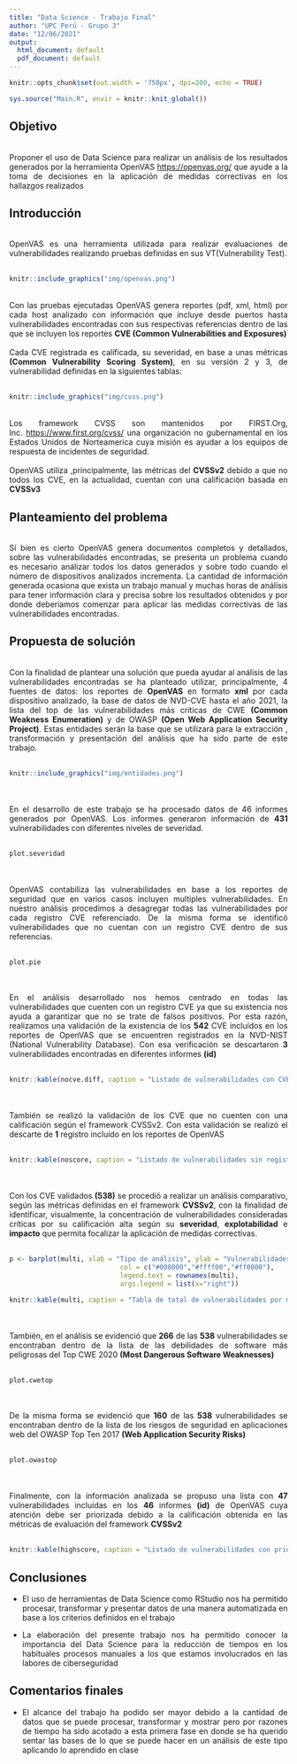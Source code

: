 ```yaml
---
title: "Data Science - Trabajo Final"
author: "UPC Perú - Grupo 3"
date: "12/06/2021"
output:
  html_document: default
  pdf_document: default
---
```

<style>
body {
text-align: justify}
</style>

```r
knitr::opts_chunk$set(out.width = '750px', dpi=200, echo = TRUE)
```

```r
sys.source("Main.R", envir = knitr::knit_global())
```
## Objetivo
\
Proponer el uso de Data Science para realizar un análisis de los resultados generados por la herramienta OpenVAS <https://openvas.org/> que ayude a la toma de decisiones en la aplicación de medidas correctivas en los hallazgos realizados
\

## Introducción
\
OpenVAS es una herramienta utilizada para realizar evaluaciones de vulnerabilidades realizando pruebas definidas en sus VT(Vulnerability Test). 
\
\
```r
knitr::include_graphics("img/openvas.png")
```
\
Con las pruebas ejecutadas OpenVAS genera reportes (pdf, xml, html) por cada host analizado con información que incluye desde puertos hasta vulnerabilidades encontradas con sus respectivas referencias dentro de las que se incluyen los reportes **CVE (Common Vulnerabilities and Exposures)**
\
\
Cada CVE registrada es calificada, su severidad, en base a unas métricas **(Common Vulnerability Scoring System)**, en su versión 2 y 3, de vulnerabilidad definidas en la siguientes tablas:
\
\
```r
knitr::include_graphics("img/cvss.png")
```
\
Los framework CVSS son mantenidos por FIRST.Org, Inc. <https://www.first.org/cvss/> una organización no gubernamental en los Estados Unidos de Norteamerica cuya misión es ayudar a los equipos de respuesta de incidentes de seguridad.
\
\
OpenVAS utiliza ,principalmente, las métricas del **CVSSv2** debido a que no todos los CVE, en la actualidad, cuentan con una calificación basada en **CVSSv3**
\

## Planteamiento del problema
\
Sí bien es cierto OpenVAS genera documentos completos y detallados, sobre las vulnerabilidades encontradas,  se presenta un problema cuando es necesario análizar todos los datos generados y sobre todo cuando el número de dispositivos analizados incrementa. La cantidad de información generada ocasiona que exista un trabajo manual y muchas horas de análisis para tener información clara y precisa sobre los resultados obtenidos y por donde deberíamos comenzar para aplicar las medidas correctivas de las vulnerabilidades encontradas.
\

## Propuesta de solución
\
Con la finalidad de plantear una solución que pueda ayudar al análisis de las vulnerabilidades encontradas se ha planteado utilizar, principalmente, 4 fuentes de datos: los reportes de **OpenVAS** en formato **xml** por cada dispositivo analizado, la base de datos de NVD-CVE hasta el año 2021, la lista del top de las vulnerabilidades más críticas de CWE **(Common Weakness Enumeration)** y de OWASP **(Open Web Application Security Project)**. Estas entidades serán la base que se utilizará para la extracción , transformación y presentación del análisis que ha sido parte de este trabajo. 
\
\
```r
knitr::include_graphics("img/entidades.png")
```
\
\
En el desarrollo de este trabajo se ha procesado datos de 46 informes generados por OpenVAS. Los informes generaron información de **431** vulnerabilidades con diferentes niveles de severidad.
\
\
```r
plot.severidad
```
\
\
OpenVAS contabiliza las vulnerabilidades en base a los reportes de seguridad que en varios casos incluyen multiples vulnerabilidades. En nuestro análisis procedimos a desagregar todas las vulnerabilidades por cada registro CVE referenciado. De la misma forma se identificó vulnerabilidades que no cuentan con un registro CVE dentro de sus referencias.
\
\
```r
plot.pie
```
\
\
En el análisis desarrollado nos hemos centrado en todas las vulnerabilidades que cuenten con un registro CVE ya que su existencia nos ayuda a garantizar que no se trate de falsos positivos. Por esta razón, realizamos una validación de la existencia de los **542** CVE incluídos en los reportes de OpenVAS que se encuentren registrados en la NVD-NIST (National Vulnerability Database). Con esa verificación se descartaron **3** vulnerabilidades encontradas en diferentes informes **(id)**
\
\
```r
knitr::kable(nocve.diff, caption = "Listado de vulnerabilidades con CVE sin registro en NVD-NIST")
```
\
\
También se realizó la validación de los CVE que no cuenten con una calificación según el framework CVSSv2. Con esta validación se realizó el descarte de **1** registro incluído en los reportes de OpenVAS
\
\
```r
knitr::kable(noscore, caption = "Listado de vulnerabilidades sin registro de score en NVD-NIST")
```
\
\
Con los CVE validados **(538)** se procedió a realizar un análisis comparativo, según las métricas definidas en el framework **CVSSv2**, con la finalidad de identificar, visualmente, la concentración de vulnerabilidades consideradas críticas por su calificación alta según su **severidad**, **explotabilidad** e **impacto** que permita focalizar la aplicación de medidas correctivas.
\
\
```r
p <- barplot(multi, xlab = "Tipo de análisis", ylab = "Vulnerabilidades", main = "Vulnerabilidades x métrica",
                            col = c("#008000","#ffff00","#ff0000"),
                            legend.text = rownames(multi), 
                            args.legend = list(x="right"))
```

```r
knitr::kable(multi, caption = "Tabla de total de vulnerabilidades por métrica")
```
\
\
También, en el análisis se evidenció que **266** de las **538** vulnerabilidades se encontraban dentro de la lista de las debilidades de software más peligrosas del Top CWE 2020 **(Most Dangerous Software Weaknesses)**
\
\
```r
plot.cwetop
```
\
\
De la misma forma se evidenció que **160** de las **538** vulnerabilidades se encontraban dentro de la lista de los riesgos de seguridad en aplicaciones web del OWASP Top Ten 2017 **(Web Application Security Risks)**
\
\
```r
plot.owastop
```
\
\
Finalmente, con la información analizada se propuso una lista con **47** vulnerabilidades incluídas en los **46** informes **(id)** de OpenVAS cuya atención debe ser priorizada debido a la calificación obtenida en las métricas de evaluación del framework **CVSSv2**
\
\
```r
knitr::kable(highscore, caption = "Listado de vulnerabilidades con prioridad de atención")
```

## Conclusiones

- El uso de herramientas de Data Science como RStudio nos ha permitido procesar, transformar y presentar datos de una manera automatizada en base a los criterios definidos en el trabajo

- La elaboración del presente trabajo nos ha permitido conocer la importancia del Data Science para la reducción de tiempos en los habituales procesos manuales a los que estamos involucrados en las labores de ciberseguridad
\

## Comentarios finales

- El alcance del trabajo ha podido ser mayor debido a la cantidad de datos que se puede procesar, transformar y mostrar pero por razones de tiempo ha sido acotado a esta primera fase en donde se ha querido sentar las bases de lo que se puede hacer en un análisis de este tipo aplicando lo aprendido en clase